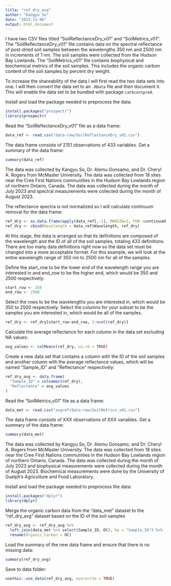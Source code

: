 ```yaml
---
title: "ref_dry_avg"
author: "Kangyu So"
date: "2023-11-06"
output: html_document
---
```


I have two CSV files titled "SoilReflectanceDry_v01" and "SoilMetrics_v01". The "SoilReflectanceDry_v01" file contains data on the spectral reflectance of post-dried soil samples between the wavelengths 350 nm and 2500 nm in increments of 1 nm. The soil samples were collected from the Hudson Bay Lowlands. The "SoilMetrics_v01" file contains biophysical and biochemical metrics of the soil samples. This includes the organic carbon content of the soil samples by percent dry weight.

To increase the shareability of the data I will first read the two data sets into one. I will then convert the data set to an `.RData` file and then document it. This will enable the data set to be bundled with package `carbcontpred`.

Install and load the package needed to preprocess the data:
```r
install.packages("prospectr")
library(prospectr)
```

Read the "SoilReflectanceDry_v01" file as a data frame:
```r
data_ref <- read.csv("data-raw/SoilReflectanceDry_v01.csv")
```

The data frame consists of 2151 observations of 433 variables. Get a summary of the data frame:
```r
summary(data_ref)
```

The data was collected by Kangyu So, Dr. Alemu Gonsamo, and Dr. Cheryl A. Rogers from McMaster University. The data was collected from 18 sites near the Cree First Nations communities in the Hudson Bay Lowlands region of northern Ontario, Canada. The data was collected during the month of July 2023 and spectral measurements were collected during the month of August 2023. 

The reflectance spectra is not normalized so I will calculate continuum removal for the data frame:
```r
ref_dry <- as.data.frame(apply(data_ref[,-1], MARGIN=2, FUN =continuumRemoval, wav = data_ref$Wavelength))
ref_dry <- cbind(Wavelength = data_ref$Wavelength, ref_dry)
```

At this stage, the data is arranged so that its definitions are composed of the wavelength and the ID of all of the soil samples, totaling 433 definitions. There are too many data definitions right now so the data set must be changed into a more acceptable format. For this example, we will look at the entire wavelength range of 350 nm to 2500 nm for all of the samples.

Define the start_row to be the lower end of the wavelength range you are interested in and end_row to be the higher end, which would be 350 and 2500 respectively:
```r
start_row <- 350
end_row <- 2500
```

Select the rows to be the wavelengths you are interested in, which would be 350 to 2500 respectively. Select the columns for your subset to be the samples you are interested in, which would be all of the samples.
```r
ref_dry <- ref_dry[start_row:end_row, 2:ncol(ref_dry)]
```

Calculate the average reflectance for each column in the data set excluding NA values:
```r
avg_values <- colMeans(ref_dry, na.rm = TRUE)
```

Create a new data set that contains a column with the ID of the soil samples and another column with the average reflectance values, which will be named "Sample_ID" and "Reflectance" respectively: 
```r
ref_dry_avg <- data.frame(
  "Sample_ID" = colnames(ref_dry),
  "Reflectance" = avg_values
)
```

Read the "SoilMetrics_v01" file as a data frame:

```r
data_met <- read.csv("avgref/data-raw/SoilMetrics_v01.csv")
```

The data frame consists of XXX observations of XXX variables. Get a summary of the data frame:
```r
summary(data_met)
```

The data was collected by Kangyu So, Dr. Alemu Gonsamo, and Dr. Cheryl A. Rogers from McMaster University. The data was collected from 18 sites near the Cree First Nations communities in the Hudson Bay Lowlands region of northern Ontario, Canada. The data was collected during the month of July 2023 and biophysical measurements were collected during the month of August 2023. Biochemical measurements were done by the University of Guelph's Agriculture and Food Laboratory.

Install and load the package needed to preprocess the data:
```r
install.packages("dplyr")
library(dplyr)
```

Merge the organic carbon data from the "data_met" dataset to the "ref_dry_avg" dataset based on the ID of the soil samples
```r
ref_dry_avg <- ref_dry_avg %>%
  left_join(data_met %>% select(Sample_ID, OC), by = "Sample_ID") %>%
  rename(Organic_Carbon = OC)
```

Load the summary of the new data frame and ensure that there is no missing data:
```r
summary(ref_dry_avg)
```

Save to data folder:
```r
usethis::use_data(ref_dry_avg, overwrite = TRUE)
```